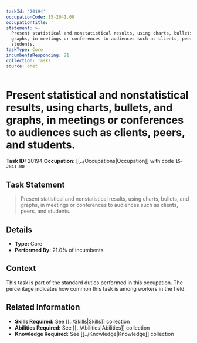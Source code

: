 ```yaml
---
taskId: '20194'
occupationCode: 15-2041.00
occupationTitle: ''
statement: >-
  Present statistical and nonstatistical results, using charts, bullets, and
  graphs, in meetings or conferences to audiences such as clients, peers, and
  students.
taskType: Core
incumbentsResponding: 21
collection: Tasks
source: onet
---
```

# Present statistical and nonstatistical results, using charts, bullets, and graphs, in meetings or conferences to audiences such as clients, peers, and students.

**Task ID:** 20194
**Occupation:** [[../Occupations|Occupation]] with code `15-2041.00`

## Task Statement

> Present statistical and nonstatistical results, using charts, bullets, and graphs, in meetings or conferences to audiences such as clients, peers, and students.

## Details

- **Type:** Core
- **Performed By:** 21.0% of incumbents

## Context

This task is part of the standard duties performed in this occupation. The percentage indicates how common this task is among workers in the field.

## Related Information

- **Skills Required:** See [[../Skills|Skills]] collection
- **Abilities Required:** See [[../Abilities|Abilities]] collection
- **Knowledge Required:** See [[../Knowledge|Knowledge]] collection
